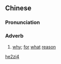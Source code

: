 ==Chinese==
{{zh-forms}}

===Pronunciation===
{{zh-pron
|m=hézì
|cat=adv
}}

===Adverb===
{{zh-adv}}

# {{lb|zh|archaic}} [[why]]; [[for]] [[what]] [[reason]]

[[Category:Mandarin archaic terms|he2zi4]]